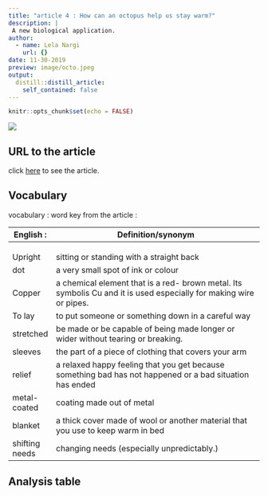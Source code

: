 ```yaml
---
title: "article 4 : How can an octopus help us stay warm?"
description: |
 A new biological application.
author:
  - name: Lela Nargi
    url: {}
date: 11-30-2019
preview: image/octo.jpeg
output: 
  distill::distill_article:
    self_contained: false
---
```


```r
knitr::opts_chunk$set(echo = FALSE)
```


![](https://www.washingtonpost.com/resizer/WTdrdNGIeN7ONGeK7zJedDbyP1Y=/1484x0/arc-anglerfish-washpost-prod-washpost.s3.amazonaws.com/public/5HCPYLEUH4I6TNMKU2U27KQOHY.jpg)

## URL to the article

click [here](https://www.washingtonpost.com/lifestyle/kidspost/how-can-an-octopus-help-us-stay-warm/2019/06/21/1603f33e-8ba7-11e9-8f69-a2795fca3343_story.html) to see the article.

## Vocabulary 
vocabulary : word key from the article :

| English :      | Definition/synonym                                                                                                          |
|----------------|-----------------------------------------------------------------------------------------------------------------------------|
|                |                                                                                                                             |
|                |                                                                                                                             |
|                |                                                                                                                             |
| Upright        | sitting or  standing with a  straight back                                                                                  |
| dot            | a very small spot of ink or colour                                                                                          |
| Copper         | a  chemical  element that is a red- brown  metal. Its  symbolis Cu and it is  used  especially for  making  wire or  pipes. |
| To lay         | to put someone or something down in a careful way                                                                           |
| stretched      | be made or be capable of being made longer or wider without tearing or breaking.                                            |
| sleeves        | the part of a piece of clothing that covers your arm                                                                        |
| relief         | a  relaxed  happy  feeling that you get because something  bad has not  happened or a  bad  situation has  ended            |
| metal-coated   | coating made out of metal                                                                                                   |
| blanket        | a thick  cover made of  wool or another  material that you use to keep  warm in  bed                                        |
| shifting needs | changing needs (especially unpredictably.)                                                                                  |




## Analysis table






